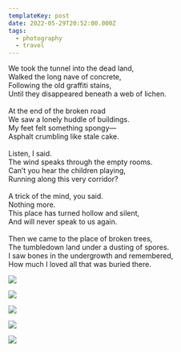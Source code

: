 ```yaml
---
templateKey: post
date: 2022-05-29T20:52:00.000Z
tags:
  - photography
  - travel
---
```

We took the tunnel into the dead land,<br/>
Walked the long nave of concrete,<br/>
Following the old graffiti stains,<br/>
Until they disappeared beneath a web of lichen.<br/><br/>
At the end of the broken road<br/>
We saw a lonely huddle of buildings.<br/>
My feet felt something spongy—<br/>
Asphalt crumbling like stale cake.<br/><br/>
Listen, I said.<br/>
The wind speaks through the empty rooms.<br/>
Can’t you hear the children playing,<br/>
Running along this very corridor?<br/><br/>
A trick of the mind, you said.<br/>
Nothing more.<br/>
This place has turned hollow and silent,<br/>
And will never speak to us again.<br/><br/>
Then we came to the place of broken trees,<br/>
The tumbledown land under a dusting of spores.<br/>
I saw bones in the undergrowth and remembered,<br/>
How much I loved all that was buried there.

![](../../assets/photos/20220529-IMG_1934.jpg)

![](../../assets/photos/20220530-IMG_2061.jpg)

![](../../assets/photos/20220530-IMG_1974.jpg)

![](../../assets/photos/20220530-IMG_2002.jpg)

![](../../assets/photos/20220530-IMG_2029.jpg)
